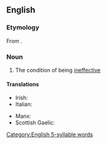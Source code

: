 ==English==

===Etymology===
From {{affix|en|in-|efficacy}}.

===Noun===
{{en-noun|-|+}}

# The condition of being [[ineffective]]

====Translations====
{{trans-top|the condition of being ineffective}}
* Irish: {{t|ga|ainéifeacht|f}}
* Italian: {{t+|it|inefficacia|f}}
{{trans-mid}}
* Manx: {{t|gv|neuvree|f}}
* Scottish Gaelic: {{t|gd|mì-thairbhe|f}}
{{trans-bottom}}

[[Category:English 5-syllable words]]